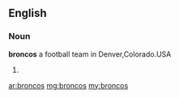 ==English==
===Noun===
'''broncos'''      a football team in Denver,Colorado.USA  
# {{plural of|[[bronco]]}}

[[ar:broncos]]
[[mg:broncos]]
[[my:broncos]]